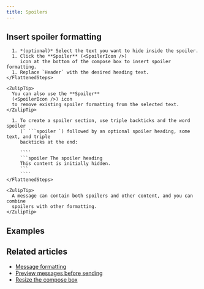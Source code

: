 ```yaml
---
title: Spoilers
---
```





<SpoilersIntro />

## Insert spoiler formatting

<Tabs>
  <TabItem label="Via compose box button">
    <FlattenedSteps>
      <StartComposing />

      1. *(optional)* Select the text you want to hide inside the spoiler.
      1. Click the **Spoiler** (<SpoilerIcon />)
         icon at the bottom of the compose box to insert spoiler formatting.
      1. Replace `Header` with the desired heading text.
    </FlattenedSteps>

    <ZulipTip>
      You can also use the **Spoiler**
      (<SpoilerIcon />) icon
      to remove existing spoiler formatting from the selected text.
    </ZulipTip>
  </TabItem>

  <TabItem label="Via Markdown">
    <FlattenedSteps>
      <StartComposing />

      1. To create a spoiler section, use triple backticks and the word spoiler
         (` ```spoiler `) followed by an optional spoiler heading, some text, and triple
         backticks at the end:

         ````
         ```spoiler The spoiler heading
         This content is initially hidden.
         ```
         ````
    </FlattenedSteps>

    <ZulipTip>
      A message can contain both spoilers and other content, and you can combine
      spoilers with other formatting.
    </ZulipTip>
  </TabItem>
</Tabs>

## Examples

<SpoilersExamples />

## Related articles

* [Message formatting](/help/format-your-message-using-markdown)
* [Preview messages before sending](/help/preview-your-message-before-sending)
* [Resize the compose box](/help/resize-the-compose-box)

